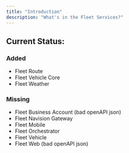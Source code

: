 ```yaml
---
title: "Introduction"
description: "What's in the Fleet Services?"
---
```


## Current Status:

### Added
+ Fleet Route
+ Fleet Vehicle Core
+ Fleet Weather

### Missing
- Fleet Business Account (bad openAPI json)
- Fleet Navision Gateway
- Fleet Mobile
- Fleet Orchestrator
- Fleet Vehicle
- Fleet Web (bad openAPI json)
